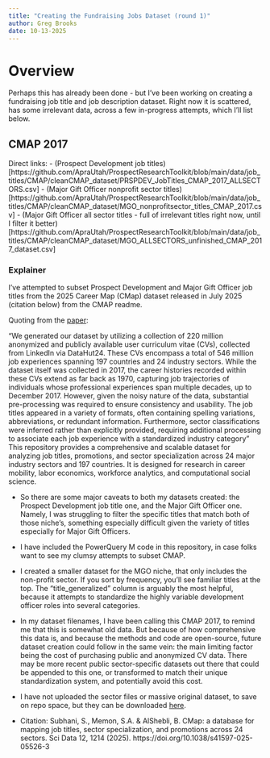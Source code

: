 ```yaml
---
title: "Creating the Fundraising Jobs Dataset (round 1)"
author: Greg Brooks
date: 10-13-2025
---
```


# Overview
Perhaps this has already been done - but I've been working on creating a fundraising job title and job description dataset. Right now it is scattered, has some irrelevant data, across a few in-progress attempts, which I'll list below. 

## CMAP 2017
Direct links: 
- (Prospect Development job titles)[https://github.com/ApraUtah/ProspectResearchToolkit/blob/main/data/job_titles/CMAP/cleanCMAP_dataset/PRSPDEV_JobTitles_CMAP_2017_ALLSECTORS.csv]
- (Major Gift Officer nonprofit sector titles)[https://github.com/ApraUtah/ProspectResearchToolkit/blob/main/data/job_titles/CMAP/cleanCMAP_dataset/MGO_nonprofitsector_titles_CMAP_2017.csv]
- (Major Gift Officer all sector titles - full of irrelevant titles right now, until I filter it better)[https://github.com/ApraUtah/ProspectResearchToolkit/blob/main/data/job_titles/CMAP/cleanCMAP_dataset/MGO_ALLSECTORS_unfinished_CMAP_2017_dataset.csv]

### Explainer
I've attempted to subset Prospect Development and Major Gift Officer job titles from the 2025 Career Map (CMap) dataset released in July 2025 (citation below)
from the CMAP readme.

Quoting from the [paper](https://www.nature.com/articles/s41597-025-05526-3#Abs1):

"We generated our dataset by utilizing a collection of 220 million anonymized and publicly available user curriculum vitae (CVs), collected from LinkedIn via DataHut24. These CVs encompass a total of 546 million job experiences spanning 197 countries and 24 industry sectors. While the dataset itself was collected in 2017, the career histories recorded within these CVs extend as far back as 1970, capturing job trajectories of individuals whose professional experiences span multiple decades, up to December 2017. However, given the noisy nature of the data, substantial pre-processing was required to ensure consistency and usability. The job titles appeared in a variety of formats, often containing spelling variations, abbreviations, or redundant information. Furthermore, sector classifications were inferred rather than explicitly provided, requiring additional processing to associate each job experience with a standardized industry category"
This repository provides a comprehensive and scalable dataset for analyzing job titles, promotions, and sector specialization across 24 major industry sectors and 197 countries. It is designed for research in career mobility, labor economics, workforce analytics, and computational social science.

- So there are some major caveats to both my datasets created: the Prospect Development job title one, and the Major Gift Officer one. Namely, I was struggling to filter the specific titles that match both of those niche's, something especially difficult given the variety of titles especially for Major Gift Officers.
- I have included the PowerQuery M code in this repository, in case folks want to see my clumsy attempts to subset CMAP.
- I created a smaller dataset for the MGO niche, that only includes the non-profit sector. If you sort by frequency, you'll see familiar titles at the top. The "title_generalized" column is arguably the most helpful, because it attempts to standardize the highly variable development officer roles into several categories.
- In my dataset filenames, I have been calling this CMAP 2017, to remind me that this is somewhat old data. But because of how comprehensive this data is, and because the methods and code are open-source, future dataset creation could follow in the same vein: the main limiting factor being the cost of purchasing public and anonymized CV data. There may be more recent public sector-specific datasets out there that could be appended to this one, or transformed to match their unique standardization system, and potentially avoid this cost.
- I have not uploaded the sector files or massive original dataset, to save on repo space, but they can be downloaded [here](https://doi.org/10.5281/zenodo.15260189).


- Citation: Subhani, S., Memon, S.A. & AlShebli, B. CMap: a database for mapping job titles, sector specialization, and promotions across 24 sectors. Sci Data 12, 1214 (2025). https://doi.org/10.1038/s41597-025-05526-3
